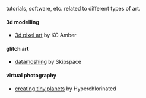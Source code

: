 
tutorials, software, etc. related to different types of art.

#### 3d modelling

- [3d pixel art](https://kcamberart.tumblr.com/post/174887636758/3d-pixel-art-tutorial-blender) by KC Amber

#### glitch art

- [datamoshing](https://www.reddit.com/r/brokenanimegifs/wiki/tutorial/) by Skipspace

#### virtual photography

- [creating tiny planets](https://steamcommunity.com/sharedfiles/filedetails/?id=2564011215) by Hyperchlorinated
